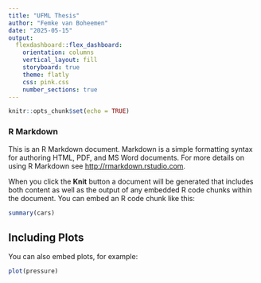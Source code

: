 ```yaml
---
title: "UFML Thesis"
author: "Femke van Boheemen"
date: "2025-05-15"
output: 
  flexdashboard::flex_dashboard:
    orientation: columns
    vertical_layout: fill
    storyboard: true
    theme: flatly
    css: pink.css
    number_sections: true
---
```


```r
knitr::opts_chunk$set(echo = TRUE)
```

### R Markdown

This is an R Markdown document. Markdown is a simple formatting syntax for authoring HTML, PDF, and MS Word documents. For more details on using R Markdown see <http://rmarkdown.rstudio.com>.

When you click the **Knit** button a document will be generated that includes both content as well as the output of any embedded R code chunks within the document. You can embed an R code chunk like this:

```r
summary(cars)
```

## Including Plots

You can also embed plots, for example:

```r
plot(pressure)
```

